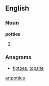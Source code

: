 ==English==

===Noun===
'''potties'''

# {{plural of|[[potty]]}}

===Anagrams===
* [[tiptoes#English|tiptoes]], [[topsite#English|topsite]]

[[ar:potties]]